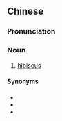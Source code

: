 {{also|舜华}}
==Chinese==
{{zh-forms|s=舜华}}

===Pronunciation===
{{zh-pron
|m=shùnhuá,shùnhuā,1nb=standard in Mainland,2nb=standard in Taiwan,2nc=literary variant in Mainland
|c=seon3 faa1
|cat=n
}}

===Noun===
{{zh-noun}}

# {{lb|zh|literary}} [[hibiscus]]

====Synonyms====
* {{zh-l|芙蓉}}
* {{zh-l|木槿}}
* {{zh-l|拒霜}}

{{zh-cat|Flowers}}